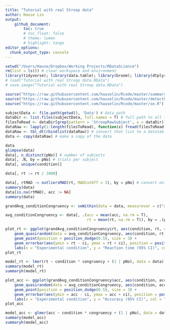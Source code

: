 ```yaml
---
title: "Tutorial with real Stroop data"
author: Hause Lin
output: 
    github_document:
        toc: true
        # toc_float: false
        # theme: lumen
        # highlight: tango
editor_options: 
  chunk_output_type: console
---
```


```r
setwd("/Users/Hause/Dropbox/Working Projects/RDataScience")
rm(list = ls()) # clear workspace and environment
library(tidyverse); library(data.table); library(broom); library(dtplyr); library(lme4); library(lmerTest); library(ggbeeswarm); library(cowplot)
# load("Tutorial with real Stroop data.RData")
# save.image("Tutorial with real Stroop data.RData")

source("https://raw.githubusercontent.com/hauselin/Rcode/master/summaryh.R")
source("https://raw.githubusercontent.com/hauselin/Rcode/master/detectOutliers.R")
source("https://raw.githubusercontent.com/hauselin/Rcode/master/se.R")
```

```r
subjectData <- file.path(getwd(), 'Data') # data path
dataDir <- list.files(subjectData, full.names = T) # full path to all files/directories in raw data folder
filesToRead <- dataDir[grep(pattern = 'StroopRawSubject', x = dataDir)] # paths to all the matching files
dataRaw <- lapply(1:length(filesToRead), function(x) fread(filesToRead[x])) # read all matching files in and store in a list
dataRaw <- tbl_dt(rbindlist(dataRaw)) # convert that list to a datatable
data <- copy(dataRaw) # make a copy of the data
```

```r
data
glimpse(data)
data[, n_distinct(pNo)] # number of subjects
data[, .N, by = pNo] # trials per subject
data[, unique(condition)]
```

```r
data[, rt := rt / 1000]
```

```r
data[, rtMAD := outliersMAD(rt, MADCutOff = 3), by = pNo] # convert extreme rt values to NA
summary(data)
data[is.na(rtMAD), acc := NA]
summary(data)
```

```r
grandAvg_conditionCongruency <- seWithin(data = data, measurevar = c("acc", "rt"), withinvars = c("condition", "congruency"), idvar = 'pNo')

avg_conditionCongruency <- data[, .(acc = mean(acc, na.rm = T),
                                    rt = mean(rt, na.rm = T)), by = .(pNo, condition, congruency)]

plot_rt <- ggplot(grandAvg_conditionCongruency$rt, aes(condition, rt, col = congruency)) +
    geom_quasirandom(data = avg_conditionCongruency, aes(condition, rt, col = congruency), alpha = 0.4) +
    geom_point(position = position_dodge(0.5), size = 3) +
    geom_errorbar(aes(ymin = rt - ci, ymax = rt + ci), position = position_dodge(0.5), width = 0, size = 1) +
    labs(x = "Experimental condition", y = "Reaction time (95% CI)", col = "Stroop congruency")
plot_rt

model_rt <- lmer(rt ~ condition * congruency + (1 | pNo), data = data)
summary(model_rt)
summaryh(model_rt)
```

```r
plot_acc <- ggplot(grandAvg_conditionCongruency$acc, aes(condition, acc, col = congruency)) +
    geom_quasirandom(data = avg_conditionCongruency, aes(condition, acc, col = congruency), alpha = 0.4) +
    geom_point(position = position_dodge(0.5), size = 3) +
    geom_errorbar(aes(ymin = acc - ci, ymax = acc + ci), position = position_dodge(0.5), width = 0, size = 1) +
    labs(x = "Experimental condition", y = "Accuracy (95% CI)", col = "Stroop congruency")
plot_acc

model_acc <- glmer(acc ~ condition * congruency + (1 | pNo), data = data, family = 'binomial')
summary(model_acc)
summaryh(model_acc)
```
